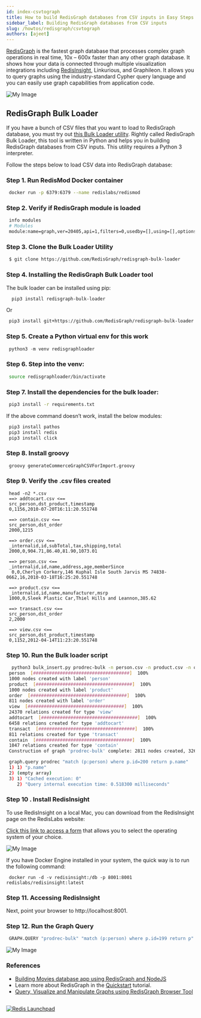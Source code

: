 ```yaml
---
id: index-csvtograph
title: How to build RedisGraph databases from CSV inputs in Easy Steps
sidebar_label: Building RedisGraph databases from CSV inputs
slug: /howtos/redisgraph/csvtograph
authors: [ajeet]
---
```



<Authors frontMatter={frontMatter} />

[RedisGraph](https://redis.com/modules/redis-graph/) is the fastest graph database that processes complex graph operations in real time, 10x – 600x faster than any other graph database. It shows how your data is connected through multiple visualization integrations including [RedisInsight](/explore/redisinsight/getting-started), Linkurious, and Graphileon.
It allows you to query graphs using the industry-standard Cypher query language and you can easily use graph capabilities from application code.

![My Image](redisgraph_preview.png)

## RedisGraph Bulk Loader

If you have a bunch of CSV files that you want to load to RedisGraph database, you must try out [this Bulk Loader utility](https://github.com/RedisGraph/redisgraph-bulk-loader). Rightly called RedisGraph Bulk Loader, this tool is written in Python and helps you in building RedisGraph databases from CSV inputs. This utility requires a Python 3 interpreter.

Follow the steps below to load CSV data into RedisGraph database:

### Step 1. Run RedisMod Docker container

```bash
 docker run -p 6379:6379 --name redislabs/redismod
```

### Step 2. Verify if RedisGraph module is loaded

```bash
 info modules
 # Modules
 module:name=graph,ver=20405,api=1,filters=0,usedby=[],using=[],options=[]
```

### Step 3. Clone the Bulk Loader Utility

```bash
 $ git clone https://github.com/RedisGraph/redisgraph-bulk-loader
```

### Step 4. Installing the RedisGraph Bulk Loader tool

The bulk loader can be installed using pip:

```bash
  pip3 install redisgraph-bulk-loader
```

Or

```bash
 pip3 install git+https://github.com/RedisGraph/redisgraph-bulk-loader.git@master
```

### Step 5. Create a Python virtual env for this work

```python
 python3 -m venv redisgraphloader
```

### Step 6. Step into the venv:

```bash
 source redisgraphloader/bin/activate
```

### Step 7. Install the dependencies for the bulk loader:

```bash
 pip3 install -r requirements.txt
```

If the above command doesn’t work, install the below modules:

```bash
 pip3 install pathos
 pip3 install redis
 pip3 install click
```

### Step 8. Install groovy

```bash
 groovy generateCommerceGraphCSVForImport.groovy
```

### Step 9. Verify the .csv files created

```
 head -n2 *.csv
 ==> addtocart.csv <==
 src_person,dst_product,timestamp
 0,1156,2010-07-20T16:11:20.551748

 ==> contain.csv <==
 src_person,dst_order
 2000,1215

 ==> order.csv <==
 _internalid,id,subTotal,tax,shipping,total
 2000,0,904.71,86.40,81.90,1073.01

 ==> person.csv <==
 _internalid,id,name,address,age,memberSince
  0,0,Cherlyn Corkery,146 Kuphal Isle South Jarvis MS 74838-0662,16,2010-03-18T16:25:20.551748

 ==> product.csv <==
 _internalid,id,name,manufacturer,msrp
 1000,0,Sleek Plastic Car,Thiel Hills and Leannon,385.62

 ==> transact.csv <==
 src_person,dst_order
 2,2000

 ==> view.csv <==
 src_person,dst_product,timestamp
 0,1152,2012-04-14T11:23:20.551748
```

### Step 10. Run the Bulk loader script

```bash
  python3 bulk_insert.py prodrec-bulk -n person.csv -n product.csv -n order.csv -r view.csv -r addtocart.csv -r transact.csv -r contain.csv
 person  [####################################]  100%
 1000 nodes created with label 'person'
 product  [####################################]  100%
 1000 nodes created with label 'product'
 order  [####################################]  100%
 811 nodes created with label 'order'
 view  [####################################]  100%
 24370 relations created for type 'view'
 addtocart  [####################################]  100%
 6458 relations created for type 'addtocart'
 transact  [####################################]  100%
 811 relations created for type 'transact'
 contain  [####################################]  100%
 1047 relations created for type 'contain'
 Construction of graph 'prodrec-bulk' complete: 2811 nodes created, 32686 relations created in 1.021761 seconds
```

```bash
 graph.query prodrec "match (p:person) where p.id=200 return p.name"
 1) 1) "p.name"
 2) (empty array)
 3) 1) "Cached execution: 0"
    2) "Query internal execution time: 0.518300 milliseconds"
```

### Step 10 . Install RedisInsight

To use RedisInsight on a local Mac, you can download from the RedisInsight page on the RedisLabs website:

[Click this link to access a form](https://redis.com/redis-enterprise/redis-insight/#insight-form) that allows you to select the operating system of your choice.

![My Image](redisinsight.png)

If you have Docker Engine installed in your system, the quick way is to run the following command:

```
 docker run -d -v redisinsight:/db -p 8001:8001 redislabs/redisinsight:latest
```

### Step 11. Accessing RedisInsight

Next, point your browser to http://localhost:8001.

### Step 12. Run the Graph Query

```bash
 GRAPH.QUERY "prodrec-bulk" "match (p:person) where p.id=199 return p"
```

![My Image](redisgraph_redisinsight_csvtograph.png)

### References

- [Building Movies database app using RedisGraph and NodeJS](/howtos/redisgraphmovies/)
- Learn more about RedisGraph in the [Quickstart](https://oss.redis.com/redisgraph/) tutorial.
- [Query, Visualize and Manipulate Graphs using RedisGraph Browser Tool](/explore/redisinsight/redisgraph)

##

<div>
  <a
    href="https://launchpad.redis.com"
    target="_blank"
    rel="noopener"
    className="link">
    <img
      src="/img/launchpad.png"
      className="thumb"
      loading="lazy"
      alt="Redis Launchpad"
    />
  </a>
</div>
